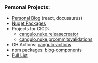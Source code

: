 ### Personal Projects:
* [Personal Blog](https://cangulo.github.io) (react, docusaurus)
* [Nuget Packages](https://github.com/cangulo-nugets)
* Projects for CICD:
  * [cangulo.nuke.releasecreator](https://github.com/cangulo-nuke/cangulo.nuke.releasecreator)
  * [cangulo.nuke.prcommitsvalidations](https://github.com/cangulo-nuke/cangulo.nuke.prcommitsvalidations)
* GH Actions: [cangulo-actions](https://github.com/cangulo-actions)
* npm packages: [blog-components](https://github.com/cangulo/blog-components)
* [Full List](https://cangulo.github.io/projects/)